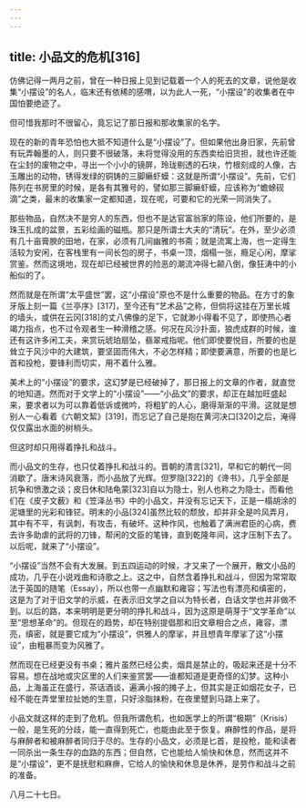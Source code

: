 ```yaml
---
---
---
```

title: 小品文的危机[316]
---




仿佛记得一两月之前，曾在一种日报上见到记载着一个人的死去的文章，说他是收集“小摆设”的名人，临末还有依稀的感喟，以为此人一死，“小摆设”的收集者在中国怕要绝迹了。

但可惜我那时不很留心，竟忘记了那日报和那收集家的名字。

现在的新的青年恐怕也大抵不知道什么是“小摆设”了。但如果他出身旧家，先前曾有玩弄翰墨的人，则只要不很破落，未将觉得没用的东西卖给旧货担，就也许还能在尘封的废物之中，寻出一个小小的镜屏，玲珑剔透的石块，竹根刻成的人像，古玉雕出的动物，锈得发绿的铜铸的三脚癞虾蟆：这就是所谓“小摆设”。先前，它们陈列在书房里的时候，是各有其雅号的，譬如那三脚癞虾蟆，应该称为“蟾蜍砚滴”之类，最末的收集家一定都知道，现在呢，可要和它的光荣一同消失了。

那些物品，自然决不是穷人的东西，但也不是达官富翁家的陈设，他们所要的，是珠玉扎成的盆景，五彩绘画的磁瓶。那只是所谓士大夫的“清玩”。在外，至少必须有几十亩膏腴的田地，在家，必须有几间幽雅的书斋；就是流寓上海，也一定得生活较为安闲，在客栈里有一间长包的房子，书桌一顶，烟榻一张，瘾足心闲，摩挲赏鉴。然而这境地，现在却已经被世界的险恶的潮流冲得七颠八倒，像狂涛中的小船似的了。

然而就是在所谓“太平盛世”罢，这“小摆设”原也不是什么重要的物品。在方寸的象牙版上刻一篇《兰亭序》[317]，至今还有“艺术品”之称，但倘将这挂在万里长城的墙头，或供在云冈[318]的丈八佛像的足下，它就渺小得看不见了，即使热心者竭力指点，也不过令观者生一种滑稽之感。何况在风沙扑面，狼虎成群的时候，谁还有这许多闲工夫，来赏玩琥珀扇坠，翡翠戒指呢。他们即使要悦目，所要的也是耸立于风沙中的大建筑，要坚固而伟大，不必怎样精；即使要满意，所要的也是匕首和投枪，要锋利而切实，用不着什么雅。

美术上的“小摆设”的要求，这幻梦是已经破掉了，那日报上的文章的作者，就直觉的地知道。然而对于文学上的“小摆设”——“小品文”的要求，却正在越加旺盛起来，要求者以为可以靠着低诉或微吟，将粗犷的人心，磨得渐渐的平滑。这就是想别人一心看着《六朝文絜》[319]，而忘记了自己是抱在黄河决口[320]之后，淹得仅仅露出水面的树梢头。

但这时却只用得着挣扎和战斗。

而小品文的生存，也只仗着挣扎和战斗的。晋朝的清言[321]，早和它的朝代一同消歇了。唐末诗风衰落，而小品放了光辉。但罗隐[322]的《谗书》，几乎全部是抗争和愤激之谈；皮日休和陆龟蒙[323]自以为隐士，别人也称之为隐士，而看他们在《皮子文薮》和《笠泽丛书》中的小品文，并没有忘记天下，正是一榻胡涂的泥塘里的光彩和锋铓。明末的小品[324]虽然比较的颓放，却并非全是吟风弄月，其中有不平，有讽刺，有攻击，有破坏。这种作风，也触着了满洲君臣的心病，费去许多助虐的武将的刀锋，帮闲的文臣的笔锋，直到乾隆年间，这才压制下去了。以后呢，就来了“小摆设”。

“小摆设”当然不会有大发展。到五四运动的时候，才又来了一个展开，散文小品的成功，几乎在小说戏曲和诗歌之上。这之中，自然含着挣扎和战斗，但因为常常取法于英国的随笔（Essay），所以也带一点幽默和雍容；写法也有漂亮和缜密的，这是为了对于旧文学的示威，在表示旧文学之自以为特长者，白话文学也并非做不到。以后的路，本来明明是更分明的挣扎和战斗，因为这原是萌芽于“文学革命”以至“思想革命”的。但现在的趋势，却在特别提倡那和旧文章相合之点，雍容，漂亮，缜密，就是要它成为“小摆设”，供雅人的摩挲，并且想青年摩挲了这“小摆设”，由粗暴而变为风雅了。

然而现在已经更没有书桌；雅片虽然已经公卖，烟具是禁止的，吸起来还是十分不容易。想在战地或灾区里的人们来鉴赏罢——谁都知道是更奇怪的幻梦。这种小品，上海虽正在盛行，茶话酒谈，遍满小报的摊子上，但其实是正如烟花女子，已经不能在弄堂里拉扯她的生意，只好涂脂抹粉，在夜里躄到马路上来了。

小品文就这样的走到了危机。但我所谓危机，也如医学上的所谓“极期”（Krisis）一般，是生死的分歧，能一直得到死亡，也能由此至于恢复。麻醉性的作品，是将与麻醉者和被麻醉者同归于尽的。生存的小品文，必须是匕首，是投枪，能和读者一同杀出一条生存的血路的东西；但自然，它也能给人愉快和休息，然而这并不是“小摆设”，更不是抚慰和麻痹，它给人的愉快和休息是休养，是劳作和战斗之前的准备。

八月二十七日。